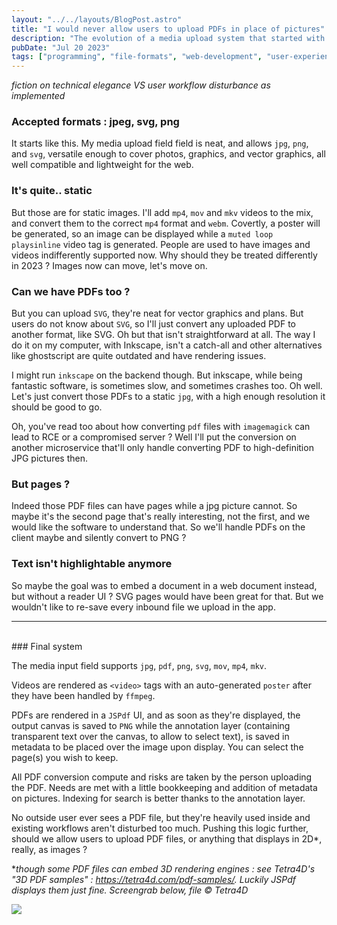 ```yaml
---
layout: "../../layouts/BlogPost.astro"
title: "I would never allow users to upload PDFs in place of pictures"
description: "The evolution of a media upload system that started with JPG, PNG, and SVG but evolved to support PDFs with text selection - balancing technical purity with user workflows"
pubDate: "Jul 20 2023"
tags: ["programming", "file-formats", "web-development", "user-experience"]
---
```


*fiction on technical elegance VS user workflow disturbance as implemented*

### Accepted formats : jpeg, svg, png

It starts like this. My media upload field field is neat, and allows `jpg`, `png`, and `svg`, versatile enough to cover photos, graphics, and vector graphics, all well compatible and lightweight for the web.

### It's quite.. static 

But those are for static images. I'll add `mp4`, `mov` and `mkv` videos to the mix, and convert them to the correct `mp4` format and `webm`. Covertly, a poster will be generated, so an image can be displayed while a `muted loop playsinline` video tag is generated. People are used to have images and videos indifferently supported now. Why should they be treated differently in 2023 ? Images now can move, let's move on.

### Can we have PDFs too ?

But you can upload `SVG`, they're neat for vector graphics and plans. But users do not know about `SVG`, so I'll just convert any uploaded PDF to another format, like SVG. Oh but that isn't straightforward at all. The way I do it on my computer, with Inkscape, isn't a catch-all and other alternatives like ghostscript are quite outdated and have rendering issues.

I might run `inkscape` on the backend though. But inkscape, while being fantastic software, is sometimes slow, and sometimes crashes too. Oh well. Let's just convert those PDFs to a static `jpg`, with a high enough resolution it should be good to go. 

Oh, you've read too about how converting `pdf` files with `imagemagick` can lead to RCE or a compromised server ? Well I'll put the conversion on another microservice that'll only handle converting PDF to high-definition JPG pictures then.

### But pages ?

Indeed those PDF files can have pages while a jpg picture cannot. So maybe it's the second page that's really interesting, not the first, and we would like the software to understand that. So we'll handle PDFs on the client maybe and silently convert to PNG ?

### Text isn't highlightable anymore 

So maybe the goal was to embed a document in a web document instead, but without a reader UI ? SVG pages would have been great for that. But we wouldn't like to re-save every inbound file we upload in the app.

----
<br/>
### Final system

The media input field supports `jpg`, `pdf`, `png`, `svg`, `mov`, `mp4`, `mkv`. 

Videos are rendered as `<video>` tags with an auto-generated `poster` after they have been handled by `ffmpeg`.

PDFs are rendered in a `JSPdf` UI, and as soon as they're displayed, the output canvas is saved to `PNG` while the annotation layer (containing transparent text over the canvas, to allow to select text), is saved in metadata to be placed over the image upon display. You can select the page(s) you wish to keep.

All PDF conversion compute and risks are taken by the person uploading the PDF. Needs are met with a little bookkeeping and addition of metadata on pictures. Indexing for search is better thanks to the annotation layer.

No outside user ever sees a PDF file, but they're heavily used inside and existing workflows aren't disturbed too much. Pushing this logic further, should we allow users to upload PDF files, or anything that displays in 2D\*, really, as images ?

\**though some PDF files can embed 3D rendering engines : see Tetra4D's "3D PDF samples" : https://tetra4d.com/pdf-samples/. Luckily JSPdf displays them just fine. Screengrab below, file © Tetra4D*

![](/pics/3d_pdf.png)

